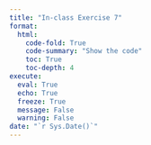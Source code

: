 ```yaml
---
title: "In-class Exercise 7"
format:
  html:
    code-fold: True
    code-summary: "Show the code"
    toc: True
    toc-depth: 4
execute:
  eval: True
  echo: True
  freeze: True
  message: False
  warning: False
date: "`r Sys.Date()`"
---
```

